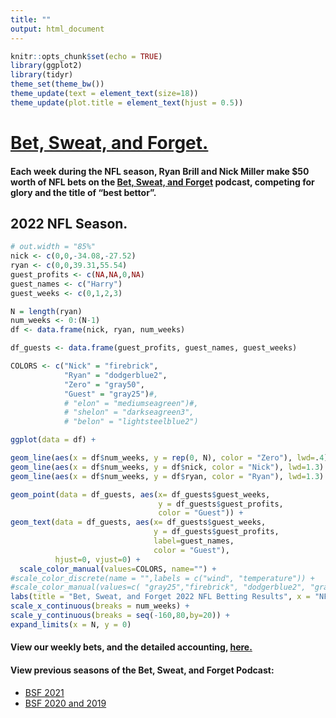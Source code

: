 ```yaml
---
title: ""
output: html_document
---
```


```r
knitr::opts_chunk$set(echo = TRUE)
library(ggplot2)
library(tidyr)
theme_set(theme_bw())
theme_update(text = element_text(size=18))
theme_update(plot.title = element_text(hjust = 0.5))
```

# [Bet, Sweat, and Forget.](https://open.spotify.com/show/1bABVhkwnd3sDaBSZLC0oY)

#### Each week during the NFL season, Ryan Brill and Nick Miller make $50 worth of NFL bets on the [Bet, Sweat, and Forget](https://open.spotify.com/show/1bABVhkwnd3sDaBSZLC0oY) podcast, competing for glory and the title of "best bettor". 

## 2022 NFL Season.


```r
# out.width = "85%"
nick <- c(0,0,-34.08,-27.52)
ryan <- c(0,0,39.31,55.54)
guest_profits <- c(NA,NA,0,NA)
guest_names <- c("Harry")
guest_weeks <- c(0,1,2,3)

N = length(ryan)
num_weeks <- 0:(N-1)
df <- data.frame(nick, ryan, num_weeks)

df_guests <- data.frame(guest_profits, guest_names, guest_weeks)

COLORS <- c("Nick" = "firebrick", 
            "Ryan" = "dodgerblue2",
            "Zero" = "gray50",
            "Guest" = "gray25")#,
            # "elon" = "mediumseagreen")#,
            # "shelon" = "darkseagreen3",
            # "belon" = "lightsteelblue2")

ggplot(data = df) +

geom_line(aes(x = df$num_weeks, y = rep(0, N), color = "Zero"), lwd=.4) +
geom_line(aes(x = df$num_weeks, y = df$nick, color = "Nick"), lwd=1.3) +
geom_line(aes(x = df$num_weeks, y = df$ryan, color = "Ryan"), lwd=1.3) +

geom_point(data = df_guests, aes(x= df_guests$guest_weeks, 
                                 y = df_guests$guest_profits, 
                                 color = "Guest")) +
geom_text(data = df_guests, aes(x= df_guests$guest_weeks, 
                                y = df_guests$guest_profits, 
                                label=guest_names, 
                                color = "Guest"),
          hjust=0, vjust=0) +
  scale_color_manual(values=COLORS, name="") +
#scale_color_discrete(name = "",labels = c("wind", "temperature")) + 
#scale_color_manual(values=c( "gray25","firebrick", "dodgerblue2", "gray65", "green", "green", "green")) +
labs(title = "Bet, Sweat, and Forget 2022 NFL Betting Results", x = "NFL Week Number", y = "Cumulative Profit, USD", color="") +
scale_x_continuous(breaks = num_weeks) +
scale_y_continuous(breaks = seq(-160,80,by=20)) +
expand_limits(x = N, y = 0)
```

#### View our weekly bets, and the detailed accounting, [here.](https://docs.google.com/spreadsheets/d/15DFcpdxcciP5_kcx9nvesw9OlovFa1ydqmxUE230pmk/edit#gid=0)

#### View previous seasons of the Bet, Sweat, and Forget Podcast:

* [BSF 2021](/bsf/bsf_2021)
* [BSF 2020 and 2019](/bsf/bsf_2020_2019)

